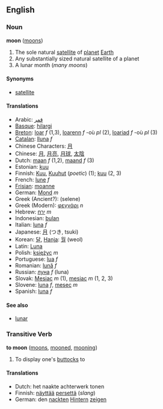 ==English==

===Noun===
'''moon''' ([[moons]])

#The sole natural [[satellite]] of [[planet]] [[Earth]]
#Any substantially sized natural satellite of a planet
#A lunar month (''many moons'')

====Synonyms====
*[[satellite]]

====Translations====
*Arabic: [[قمر]]
*[[Basque]]: [[hilargi]]
*[[Breton]]: [[loar]] ''f'' (1,3), [[loarenn]] ''f'' -où ''pl'' (2), [[loariad]] ''f'' -où ''pl'' (3)
*[[Catalan]]: [[lluna]] ''f''
*Chinese Characters: [[月]]
*Chinese: [[月]], [[月亮]], [[月球]], [[太陰]]
*Dutch: [[maan]] ''f'' (1,2), [[maand]] ''f'' (3)
*Estonian: [[kuu]]
*Finnish: [[Kuu]], [[Kuuhut]] (''poetic'') (1); [[kuu]] (2, 3)
*French: [[lune]] ''f''
*[[Frisian]]: [[moanne]]
*German: [[Mond]] ''m''
*Greek (Ancient?): (selene)
*Greek (Modern): [[φεγγάρι]] ''n''
*Hebrew: [[ירח]] ''m''
*Indonesian: [[bulan]]
*Italian: [[luna]] ''f''
*Japanese: [[月]] (つき, tsuki)
*Korean: [[달]], [[Hanja]]: [[월]] (weol)
*Latin: [[Luna]]
*Polish: [[księżyc]] ''m''
*Portuguese: [[lua]] ''f''
*Romanian: [[lună]] ''f''
*Russian: [[луна]] ''f'' (luna)
*Slovak: [[Mesiac]] ''m'' (1), [[mesiac]] ''m'' (1, 2, 3)
*Slovene: [[luna]] ''f'', [[mesec]] ''m''
*Spanish: [[luna]] ''f''

====See also====
*[[lunar]]

===Transitive Verb===
'''to moon''' ([[moons]], [[mooned]], [[mooning]])

#To display one's [[buttock]]s to

====Translations====
*Dutch: het naakte achterwerk tonen
*Finnish: [[näyttää]] [[perse]]ttä (''slang'')
*German: den [[nackt]]en [[Hintern]] [[zeigen]]